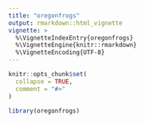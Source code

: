 ```yaml
---
title: "oregonfrogs"
output: rmarkdown::html_vignette
vignette: >
  %\VignetteIndexEntry{oregonfrogs}
  %\VignetteEngine{knitr::rmarkdown}
  %\VignetteEncoding{UTF-8}
---
```


```r
knitr::opts_chunk$set(
  collapse = TRUE,
  comment = "#>"
)
```

```r
library(oregonfrogs)
```
